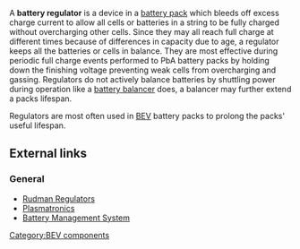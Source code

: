 A '''battery regulator''' is a device in a [[battery pack]] which bleeds off excess charge current to allow all cells or batteries in a string to be fully charged without overcharging other cells.  Since they may all reach full charge at different times because of differences in capacity due to age, a regulator keeps all the batteries or cells in balance.  They are most effective during periodic full charge events performed to PbA battery packs by holding down the finishing voltage preventing weak cells from overcharging and gassing. Regulators do not actively balance batteries by shuttling power during operation like a [[battery balancer]] does, a balancer may further extend a packs lifespan.

Regulators are most often used in [[battery electric vehicle|BEV]] battery packs to prolong the packs' useful lifespan.

==External links==
===General===
*[http://www.manzanitamicro.com/parts.htm Rudman Regulators]
*[http://www.plasmatronics.com.au Plasmatronics]
*[http://enviromotors.com/wiki/index.php/Sparrow/BMSSome Battery Management System]

[[Category:BEV components]]